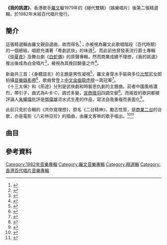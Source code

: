 {{Infobox album
|Name = 我的挑選
|Type = 精選輯
|Artist = [[羅文|羅文]]
|format = [[黑膠唱片|黑膠唱片]]、[[卡式录音带|卡式帶]]
|Cover = 
|Released = 1982年
|Length = 46:45
|Producer = 
|Label = 百代唱片
}}
'''《我的挑選》'''，香港歌手[[羅文|羅文]]繼1979年的《絕代雙驕》（娛樂唱片）後第二張精選輯，於1982年末經百代唱片發行。
==簡介==
這張精選輯由羅文親自選曲，故而得名<ref>{{Cite news|url=https://eresources.nlb.gov.sg/newspapers/Digitised/Article/nysp19820819-1.2.25.6|title=罗文新专辑“我的挑选”面市|author=|date=1982-08-19|work=南洋商报|publisher=|accessdate=|language=|format=|archive-date=2020-10-19|archive-url=https://web.archive.org/web/20201019191725/https://eresources.nlb.gov.sg/newspapers/Digitised/Article/nysp19820819-1.2.25.6|dead-url=no}}</ref>；亦被視為羅文此歌唱階段（百代時期）的一個總結，唱腔充滿著「粵劇武俠」的味道<ref>{{cite magazine |author=马凤钖 |date=2019年2月 |title=香港流行黑胶唱片的价值与版本鉴别（3）罗文《我的挑选》|url= |magazine=视听前线 |location=廣洲 |publisher=广州市名戈广告有限公司 |page=116 |access-date= }}</ref>。而此前他曾發表流行爵士專輯《[[仲夏夜_(羅文專輯)|仲夏夜]]》及舞台劇《[[白蛇傳_(舞台劇)|白蛇傳]]》的原聲專輯，然而商業成績不理想，《我的挑選》推出後成為白金唱片<ref>{{cite web |title=《我的挑選．荊途》白金唱片 |url=https://www.hkmemory.hk/MHK/collections/Roman_Tam/all_items/images/201710/t20171010_86769_cht.html?f=classinfo&cp=%E5%94%B1%E7%89%87&ep=Record%20Album&path=/MHK/collections/Roman_Tam/all_items/9883/9897/9902/index_cht_5.html |publisher=香港記憶 |access-date=2021-10-04 |archive-date=2020-10-18 |archive-url=https://web.archive.org/web/20201018065154/https://www.hkmemory.hk/MHK/collections/Roman_Tam/all_items/images/201710/t20171010_86769_cht.html?f=classinfo&cp=%E5%94%B1%E7%89%87&ep=Record%20Album&path=%2FMHK%2Fcollections%2FRoman_Tam%2Fall_items%2F9883%2F9897%2F9902%2Findex_cht_5.html |dead-url=no }}</ref>，被視為其挽回銷量之作<ref name="柏">{{Cite book|title=漫遊八十年代：聽廣東歌的好日子|author=黃夏柏|publisher=非凡出版|year=2017|isbn=9789888463138|location=香港|pages=142}}</ref>。

新曲共三首：《身體語言》的主題是男性凝視<ref>{{Cite web|title=從袁枚到羅文 - 由二者所想到的一些性別議題|url=https://www.ln.edu.hk/cultural/mcs/materials/Sym%202008/3_P3.pdf|accessdate=|author=黃志華|date=2008年|format=PDF|publisher=嶺南大學|language=|archive-date=2020-04-20|archive-url=https://web.archive.org/web/20200420061346/https://www.ln.edu.hk/cultural/mcs/materials/Sym%202008/3_P3.pdf|dead-url=no}}</ref>，羅文身穿水手裝與多位[[比堅尼泳衣|比堅尼]]女郎拍攝[[音樂錄影帶|音樂錄影帶]]<ref>{{Cite news|url=|title=羅文逝世十周年|author=朱燕霞、黃銳海|date=2012-10-18|work=南方都市報|publisher=|accessdate=|language=|format=}}</ref>，歌曲曾登上[[中文歌曲龍虎榜|中文金曲龍虎榜]]一周冠軍<ref name="cnhk">{{cite web|author1=黃志煒|url=https://repository.lib.cuhk.edu.hk/en/item/cuhk-317982|title=跨國唱片公司壟斷下之香港粤語流行樂壇|language=中文|date=1991|page=附錄附件(一)|accessdate=2020-09-29|archive-date=2020-08-23|archive-url=https://web.archive.org/web/20200823022917/https://repository.lib.cuhk.edu.hk/en/item/cuhk-317982|dead-url=no}}</ref>。<br>《十三太保》和《荊途》分別是武俠劇和時裝恩仇劇的主題曲。前者中國風格濃烈，帶引子，曲式為A-B-C，調式多變，[[中國五聲音階|宮商徵羽]]四調交替<ref name="瑰寶">{{cite book|author1=黃志華|editor=黃志華|title=被遺忘的瑰寶：香港流行曲裏的中國風格旋律（探討篇）|publisher=自有坊|isbn=9889861313}}</ref>。而兩首的歌詞都被評論人[[朱耀偉|朱耀偉]]批評是[[鄧偉雄|鄧偉雄]]流水式生產的作品，寫法自我重複而表面化<ref name="七八十年代研究">{{cite book|author1=朱耀偉|title=香港粵語流行歌詞研究一：七十年代中期至八十年代中期|date=2011年10月|publisher=亮光文化}}</ref>。

此前只見於合輯的《共你覓理想》，原名《二台精神》，勵志性質，是[[叱咤903|商業二台]]的台歌，亦是電影《八彩林亞珍》的插曲，由羅文客串的歌手唱出。<ref>{{cite web|title=電影《八彩林亞珍》劇照|url=https://www.hkmemory.hk/MHK/collections/Roman_Tam/All_Items/images/201710/t20171010_86739_cht.html?f=classinfo&cp=%E5%8A%87%E7%85%A7&ep=Production%20Still&path=/MHK/collections/Roman_Tam/All_Items/9883/9897/9899/index_cht.html|publisher=香港記憶|access-date=2021-10-04|archive-date=2020-10-17|archive-url=https://web.archive.org/web/20201017155910/https://www.hkmemory.hk/MHK/collections/Roman_Tam/All_Items/images/201710/t20171010_86739_cht.html?f=classinfo&cp=%E5%8A%87%E7%85%A7&ep=Production%20Still&path=%2FMHK%2Fcollections%2FRoman_Tam%2FAll_Items%2F9883%2F9897%2F9899%2Findex_cht.html|dead-url=no}}</ref><ref name="商台">{{Cite AV media notes |title=我們的60年商業電台 |artist= |year=2019年 |notestitle= |url= |accessdate= |first= |last= |authorlink= |first2= |last2= |authorlink2= |page= |pages= |type=CD |publisher=環球唱片(香港) |id= |location=HK |ref=}}</ref>

== 曲目 ==
{{Track listing
| headline      = A面
| extra_column  = 
| total_length  = 

|all_writing = 
|all_music = 
|all_lyrics = 
|all_arranger = 
|all_producer =
|all_note = 

| title_width   = 
| writing_width = 
| music_width   = 
| lyrics_width  =  
| arranger_width  =  
| producer_width  =  
| extra_width   = 

|title1 =  荊途
|note1 = 
|longnote1 = 無線電視劇《荊途》主題曲
|writer1 = 
|music1 = [[顧嘉煇|顧嘉煇]]
|lyrics1 = [[鄧偉雄|鄧偉雄]]
|arranger1 = 顧嘉煇
|producer1 = 
|extra1 = 
|length1 = 3:27

|title2 = 心裡有個謎
|note2 = 
|longnote2 = 選自《[[親情_(專輯)|親情]]》
|writer2 = 
|music2 = [[貝多芬|貝多芬]]
|lyrics2 = [[黃霑|黃霑]]
|arranger2 = Joey Villanueva
|producer2 = 
|extra2 = 
|length2 = 3:33

| title3 =龍虎雙霸天
| note3 = 
| longnote3 = 選自《[[仲夏夜_(羅文專輯)|仲夏夜]]》
| music3 = 顧嘉煇
| lyrics3 = [[鄭國江|鄭國江]]
| arranger3 = 顧嘉煇
| producer3 = 
| extra3 = 
| length3 = 3:18

| title4 = 懶洋洋的夏季
| note4 = 
| longnote4 = 選自《仲夏夜》
| music4 = 亞江（黃啟光）
| lyrics4 = 鄭國江
| arranger4 = Joey Villanueva
| producer4 = 
| extra4 = 
| length4 = 2:52

| title5 =親情
| note5 = 
| longnote5 = 選自《親情》
| music5 = 顧嘉煇
| lyrics5 = 黃霑
| arranger5 = 顧嘉煇
| producer5 = 
| extra5 = 
| length5 = 3:09

| title6 = 全為愛
| note6 = 
| longnote6 = 選自《仲夏夜》；原曲：Anita Sarawak的《For The Love》
| music6 = Kristine Sparkle、Alan Hawkshaw
| lyrics6 = 黃霑
| arranger6 = Joey Villanueva
| producer6 = 
| extra6 = 
| length6 = 4:00

| title7 = 共你覓理想（二台精神）
| note7 = 
| longnote7 = 電影《八彩林亞珍》插曲，原收錄於合輯《城市生活節奏》
| music7 = [[曾路得|曾路得]]
| lyrics7 = [[俞琤|俞琤]]
| arranger7 = [[鲍比達|鲍比達]]
| producer7 = 
| extra7 = 
| length7 = 3:07
}}
{{Track listing
| headline      = B面
| extra_column  = 
| total_length  = 

|all_writing = 
|all_music = 
|all_lyrics = 
|all_arranger = 
|all_producer =
|all_note = 

| title_width   = 
| writing_width = 
| music_width   = 
| lyrics_width  =  
| arranger_width  =  
| producer_width  =  
| extra_width   = 

| title1 = 十三太保
| note8 = 
| longnote1 = 無線電視劇《十三太保》主題曲
| music1= 顧嘉煇
| lyrics1= 鄧偉雄
| arranger1 = 顧嘉煇
| producer8 = 
| extra8 = 
| length1= 3:05

| title2 = 身體語言
| note9 = 
| longnote2= 原曲：[[西城秀樹|西城秀樹]]的《{{lang|ja|サマーナイト・レイディー}}》
| music2 =水谷公生
| lyrics2 =[[林振強|林振強]]
| arranger2 = Joey Villanueva
| producer9 = 
| extra9 = 
| length2= 3:03

| title3= 紅棉
| note10 = 
| longnote3 = 選自《[[卉|卉]]》
| music3=鍾肇峰
| lyrics3= 鄭國江
| arranger3 = 鍾肇峰
| producer10 = 
| extra10 = 
| length3= 4:18

| title4 = 號角
| note11 = 
| longnote4= 選自《親情》；原曲：[[谷村新司|谷村新司]]的《昴》
| music4 =谷村新司
| lyrics4= 鄭國江
| arranger4 = Joey Villanueva
| producer11 = 
| extra11 = 
| length4= 4:18

| title5 = 讓我奔放
| note12 = 
| longnote5 = 選自《名劍風流》；原曲：西城秀樹的《{{lang|ja|ホップ・ステップ・ジャンプ}}》
| music5= 水谷公生
| lyrics5 = 鄭國江
| arranger5 = 鮑比達
| producer12 = 
| extra12 = 
| length5= 3:27

| title6 =好歌獻給您
| note13 = 
| longnote6 = 選自《[[好歌獻給您|好歌獻給您]]》；[[西城秀樹|西城秀樹]]的《{{lang|ja|ブルースカイ ブルー}}》
| music6 = 馬飼野康二
| lyrics6 = 鄭國江
| arranger6 = Joey Villanueva
| producer13 = 
| extra13 = 
| length6 =5:02
}}

== 參考資料 ==
{{Reflist|2}}

{{羅文}}
[[Category:1982年音樂專輯|Category:1982年音樂專輯]]
[[Category:羅文音樂專輯|Category:羅文音樂專輯]]
[[Category:精選輯|Category:精選輯]]
[[Category:香港百代唱片音樂專輯|Category:香港百代唱片音樂專輯]]